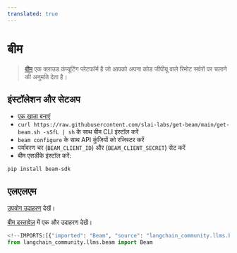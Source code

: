 ```yaml
---
translated: true
---
```


# बीम

>[बीम](https://www.beam.cloud/) एक क्लाउड कंप्यूटिंग प्लेटफॉर्म है जो आपको अपना कोड जीपीयू वाले रिमोट सर्वरों पर चलाने की अनुमति देता है।

## इंस्टॉलेशन और सेटअप

- [एक खाता बनाएं](https://www.beam.cloud/)
- `curl https://raw.githubusercontent.com/slai-labs/get-beam/main/get-beam.sh -sSfL | sh` के साथ बीम CLI इंस्टॉल करें
- `beam configure` के साथ API कुंजियों को रजिस्टर करें
- पर्यावरण चर (`BEAM_CLIENT_ID`) और (`BEAM_CLIENT_SECRET`) सेट करें
- बीम एसडीके इंस्टॉल करें:

```bash
pip install beam-sdk
```

## एलएलएम

[उपयोग उदाहरण](/docs/integrations/llms/beam) देखें।

[बीम दस्तावेज़](https://docs.beam.cloud/examples/langchain) में एक और उदाहरण देखें।

```python
<!--IMPORTS:[{"imported": "Beam", "source": "langchain_community.llms.beam", "docs": "https://api.python.langchain.com/en/latest/llms/langchain_community.llms.beam.Beam.html", "title": "Beam"}]-->
from langchain_community.llms.beam import Beam
```
